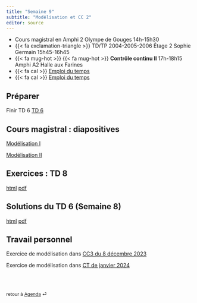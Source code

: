 ```yaml
---
title: "Semaine 9"
subtitle: "Modélisation et CC 2"
editor: source
---
```

 
::: callout-important

- Cours magistral en Amphi 2 Olympe de Gouges 14h-15h30
- {{< fa exclamation-triangle >}} TD/TP 2004-2005-2006 Étage 2 Sophie Germain 15h45-16h45
- {{< fa mug-hot >}} {{< fa mug-hot >}} **Contrôle continu II** 17h-18h15 Amphi A2 Halle aux Farines
- {{< fa cal >}} [Emploi du temps](https://edt.math.univ-paris-diderot.fr/#/parcours/ingemath/l3)
- {{< fa cal >}} [Emploi du temps](https://edt.math.univ-paris-diderot.fr/#/parcours/miashs/l3)



:::

## Préparer

Finir  TD 6 [TD 6](/workshops/td6.html) 

## Cours magistral : diapositives

[Modélisation I](/slides/Modelisation_1.qmd)

[Modélisation II](/slides/Modelisation_2.qmd)

## Exercices : TD 8

[html](/workshops/td8.html)  [pdf](/workshops/td8.pdf)

## Solutions du  TD 6  (Semaine 8)

[html](/solutions/td6.html)  [pdf](/solutions/td6.pdf)


## Travail personnel

Exercice de modélisation dans [CC3 du 8 décembre 2023](/exams/cc3-2023-12-08.qmd) 

Exercice de modélisation dans [CT de janvier 2024](/exams/ct-2024-01-08.qmd)

<br><br>

::: {style="font-size: 0.875em;"}
retour à [Agenda](/ "Agenda du cours") ⏎
:::
